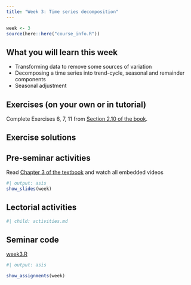 ```yaml
---
title: "Week 3: Time series decomposition"
---
```


```r
week <- 3
source(here::here("course_info.R"))
```

## What you will learn this week

* Transforming data to remove some sources of variation
* Decomposing a time series into trend-cycle, seasonal and remainder components
* Seasonal adjustment

## Exercises (on your own or in tutorial)

Complete Exercises 6, 7, 11 from [Section 2.10 of the book](https://otexts.com/fpp3/graphics-exercises.html).


## Exercise solutions

<!-- ::: {.callout appearance="minimal"} -->
<!-- <i class="bi bi-download"></i> [Week 3 Tutorial Solution.html](Week3.html){download="Week 3 Tutorial Solution.html"} -->
<!-- ::: -->


## Pre-seminar activities

Read [Chapter 3 of the textbook](https://otexts.com/fpp3/decomposition.html) and watch all embedded videos

```r
#| output: asis
show_slides(week)
```

## Lectorial activities

```r
#| child: activities.md
```


## Seminar code

::: {.callout appearance="minimal"}
<i class="bi bi-download"></i> [week3.R](week3.R){download="week3.R"}
:::



```r
#| output: asis

show_assignments(week)
```

